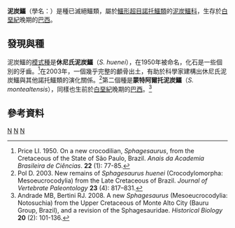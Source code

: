 {{Automatic taxobox
| taxon = Sphagesaurus
| authority = Price, 1950
| fossil_range = [[白堊紀|白堊紀]]晚期
| subdivision_ranks = [[種|種]]
| subdivision =
*'''休尼氏泥炭鱷''' ''S. huenei'' <small>Price, 1950 ([[模式種|模式種]])</small>
*'''蒙特阿爾托泥炭鱷''' ''S. montealtensis'' <small>Andrade & Bertini, 2008</small>
}}

'''泥炭鱷'''（學名：{{lang|la|''Sphagesaurus''}}）是種已滅絕鱷類，屬於[[鱷形超目|鱷形超目]][[諾托鱷類|諾托鱷類]]的[[泥炭鱷科|泥炭鱷科]]，生存於[[白堊紀|白堊紀]]晚期的[[巴西|巴西]]。

==發現與種==
泥炭鱷的[[模式種|模式種]]是'''休尼氏泥炭鱷'''（''S. huenei''），在1950年被命名，化石是一些個別的牙齒。<ref>Price LI. 1950. On a new crocodilian, ''Sphagesaurus'', from the Cretaceous of the State of São Paulo, Brazil. ''Anais da Academia Brasileira de Ciências''. '''22''' (1): 77-85.</ref>在2003年，一個幾乎完整的顱骨出土，有助於科學家建構出休尼氏泥炭鱷與其他諾托鱷類的演化關係。<ref name="Pol, 2003">Pol D. 2003. New remains of ''Sphagesaurus huenei'' (Crocodylomorpha: Mesoeucrocodylia) from the Late Cretaceous of Brazil. ''Journal of Vertebrate Paleontology'' '''23''' (4): 817–831.</ref>第二個種是'''蒙特阿爾托泥炭鱷'''（''S. montealtensis''），同樣也生前於[[白堊紀|白堊紀]]晚期的[[巴西|巴西]]。<ref>Andrade MB, Bertini RJ. 2008. A new ''Sphagesaurus'' (Mesoeucrocodylia: Notosuchia) from the Upper Cretaceous of Monte Alto City (Bauru Group, Brazil), and a revision of the Sphagesauridae. ''Historical Biology'' '''20''' (2): 101-136.</ref>

==參考資料==
{{reflist}}
{{諾托鱷亞目|N.}}
{{Taxonbar|from=Q1027544}}

[[Category:白堊紀鱷形類|N]]
[[Category:鱷形超目|N]]
[[Category:1950年描述的分类群|N]]

{{Paleo-reptile-stub}}
{{Crocodilia-stub}}